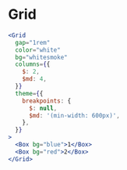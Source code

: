 # Grid

```jsx live
<Grid
  gap="1rem"
  color="white"
  bg="whitesmoke"
  columns={{
    $: 2,
    $md: 4,
  }}
  theme={{
    breakpoints: {
      $: null,
      $md: '(min-width: 600px)',
    },
  }}
>
  <Box bg="blue">1</Box>
  <Box bg="red">2</Box>
</Grid>
```
